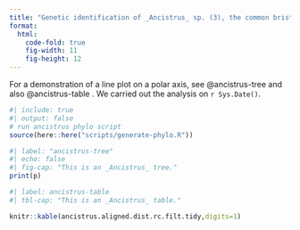 ```yaml
---
title: "Genetic identification of _Ancistrus_ sp. (3), the common bristlenose pleco"
format:
  html:
    code-fold: true
    fig-width: 11
    fig-height: 12
---
```


For a demonstration of a line plot on a polar axis, see @ancistrus-tree and also @ancistrus-table . We carried out the analysis on `r Sys.Date()`.

```r
#| include: true
#| output: false
# run ancistrus phylo script
source(here::here("scripts/generate-phylo.R"))
```

```r
#| label: "ancistrus-tree"
#| echo: false
#| fig-cap: "This is an _Ancistrus_ tree."
print(p)
```

```r
#| label: ancistrus-table
#| tbl-cap: "This is an _Ancistrus_ table."

knitr::kable(ancistrus.aligned.dist.rc.filt.tidy,digits=1)
```

